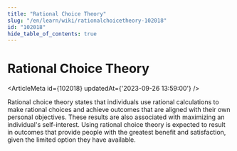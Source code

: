 ```yaml
---
title: "Rational Choice Theory"
slug: "/en/learn/wiki/rationalchoicetheory-102018"
id: "102018"
hide_table_of_contents: true
---
```



# Rational Choice Theory

<ArticleMeta id={102018} updatedAt={'2023-09-26 13:59:00'} />
<div className='border-solid border-b border-t-0 my-4 border-[var(--ifm-color-gray-300)]' />

Rational choice theory states that individuals use rational calculations to make rational choices and achieve outcomes that are aligned with their own personal objectives. These results are also associated with maximizing an individual's self-interest. Using rational choice theory is expected to result in outcomes that provide people with the greatest benefit and satisfaction, given the limited option they have available.
